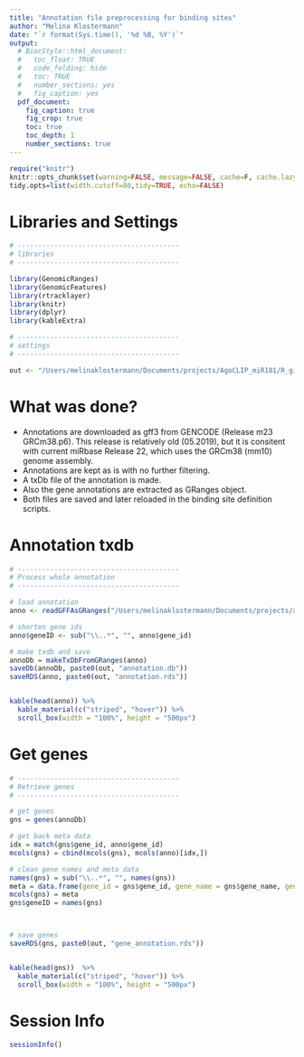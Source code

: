 ```yaml
---
title: "Annotation file preprocessing for binding sites"
author: "Melina Klostermann"
date: "`r format(Sys.time(), '%d %B, %Y')`"
output: 
  # BiocStyle::html_document:
  #   toc_float: TRUE
  #   code_folding: hide
  #   toc: TRUE
  #   number_sections: yes
  #   fig_caption: yes
  pdf_document:
    fig_caption: true
    fig_crop: true
    toc: true
    toc_depth: 1
    number_sections: true
---
```


```r
require("knitr")
knitr::opts_chunk$set(warning=FALSE, message=FALSE, cache=F, cache.lazy = FALSE)
tidy.opts=list(width.cutoff=80,tidy=TRUE, echo=FALSE)
```

# Libraries and Settings

```r
# ----------------------------------------
# libraries
# ----------------------------------------

library(GenomicRanges)
library(GenomicFeatures)
library(rtracklayer)
library(knitr)
library(dplyr)
library(kableExtra)

# ----------------------------------------
# settings
# ----------------------------------------

out <- "/Users/melinaklostermann/Documents/projects/AgoCLIP_miR181/R_github/miR181_paper/Methods/01_Annotation_preprocessing/"

```

# What was done?

- Annotations are downloaded as gff3 from GENCODE (Release m23 GRCm38.p6). This release is relatively old (05.2019), but it is consitent with current miRbase Release 22, which uses the GRCm38 (mm10) genome assembly. 
- Annotations are kept as is with no further filtering.
\newline
- A txDb file of the annotation is made.
- Also the gene annotations are extracted as GRanges object.
\newline
- Both files are saved and later reloaded in the binding site definition scripts.


# Annotation txdb

```r
# ----------------------------------------
# Process whole annotation
# ----------------------------------------

# load annotation
anno <- readGFFAsGRanges("/Users/melinaklostermann/Documents/projects/anno/gencodevM23/gencode.vM23.annotation.gff3")

# shorten gene ids
anno$geneID <- sub("\\..*", "", anno$gene_id)

# make txdb and save
annoDb = makeTxDbFromGRanges(anno)
saveDb(annoDb, paste0(out, "annotation.db"))
saveRDS(anno, paste0(out, "annotation.rds"))


kable(head(anno)) %>%
  kable_material(c("striped", "hover")) %>%
  scroll_box(width = "100%", height = "500px")
```

# Get genes

```r
# ----------------------------------------
# Retrieve genes
# ----------------------------------------

# get genes
gns = genes(annoDb)

# get back meta data
idx = match(gns$gene_id, anno$gene_id)
mcols(gns) = cbind(mcols(gns), mcols(anno)[idx,])

# clean gene names and meta data
names(gns) = sub("\\..*", "", names(gns))
meta = data.frame(gene_id = gns$gene_id, gene_name = gns$gene_name, gene_type = gns$gene_type)
mcols(gns) = meta
gns$geneID = names(gns)



# save genes
saveRDS(gns, paste0(out, "gene_annotation.rds"))


kable(head(gns))  %>%
  kable_material(c("striped", "hover")) %>%
  scroll_box(width = "100%", height = "500px")
```

# Session Info

```r
sessionInfo()


```
